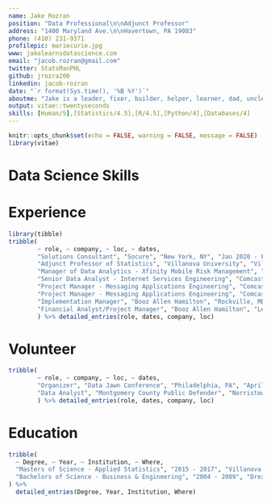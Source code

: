 ```yaml
---
name: Jake Rozran
position: "Data Professional\n\nAdjunct Professor"
address: "1400 Maryland Ave.\n\nHavertown, PA 19083"
phone: (410) 231-9371
profilepic: mariecurie.jpg
www: jakelearnsdatascience.com
email: "jacob.rozran@gmail.com"
twitter: StatsManPHL
github: jrozra200
linkedin: jacob-rozran
date: "`r format(Sys.time(), '%B %Y')`"
aboutme: "Jake is a leader, fixer, builder, helper, learner, dad, uncle, & data guy. I am a data professional who has real-world experience putting data products into production and building data teams. I am curious, constantly learning, and improving - staying up to date with trends in all facets of the data science life cycle. Additionally, I am an Adjunct Professor of Statistics who excels at teaching complex topics at all levels of understanding."
output: vitae::twentyseconds
skills: [Human/5],[Statistics/4.5],[R/4.5],[Python/4],[Databases/4]
---
```


\skills{{Human/5},{Statistics/4.5},{R/4.5},{Python/4},{Databases/4}}

```r
knitr::opts_chunk$set(echo = FALSE, warning = FALSE, message = FALSE)
library(vitae)
```

# Data Science Skills

\begin{center}

```r
df <- data.frame(a = c("Machine Learning", "Feature Creation", "Process Automation", 
                       "Regression Analysis", "Data Visualization"),
                 b = c("RStudio", "Jupyter Notebooks", "Tableau", "Splunk",
                       "Excel"),
                 c = c("R", "Python", "Bash", "SAS", ""),
                 d = c("Hive/Impala (Hadoop)", "MySQL", "Oracle", "MongoDB", 
                       "Neo4J"))

names(df) <- c("METHODS", "APPLICATIONS", "LANGUAGES", "DATABASES")

knitr::kable(df, row.names = FALSE, "latex", booktabs = T)
```
\end{center}

# Experience

```r
library(tibble)
tribble(
        ~ role, ~ company, ~ loc, ~ dates,
        "Solutions Consultant", "Socure", "New York, NY", "Jan 2020 - Present",
        "Adjunct Professor of Statistics", "Villanova University", "Villanova, PA", "Aug 2020 - Present",
        "Manager of Data Analytics - Xfinity Mobile Risk Management", "Comcast", "Philadelphia, PA", "Mar 2017 - Jan 2020",
        "Senior Data Analyst - Internet Services Engineering", "Comcast", "Philadelphia, PA", "Sep 2014 - Mar 2017",
        "Project Manager - Messaging Applications Engineering", "Comcast", "Philadelphia, PA", "Apr 2013 - Sep 2014",
        "Project Manager - Messaging Applications Engineering", "Comcast", "Philadelphia, PA", "Apr 2013 - Sep 2014",
        "Implementation Manager", "Booz Allen Hamilton", "Rockville, MD", "Nov 2010 - Apr 2013",
        "Financial Analyst/Project Manager", "Booz Allen Hamilton", "Lexington Park, MD", "Nov 2009 - Oct 2010"
        ) %>% detailed_entries(role, dates, company, loc)
```

# Volunteer

```r
tribble(
        ~ role, ~ company, ~ loc, ~ dates,
        "Organizer", "Data Jawn Conference", "Philadelphia, PA", "April 2019 - Present",
        "Data Analyst", "Montgomery County Public Defender", "Norristown, PA", "May 2016 - Jun 2017"
        ) %>% detailed_entries(role, dates, company, loc)
```

# Education

```r
tribble(
  ~ Degree, ~ Year, ~ Institution, ~ Where,
  "Masters of Science - Applied Statistics", "2015 - 2017", "Villanova University", "Villanova, PA",
  "Bachelors of Science - Business & Engineering", "2004 - 2009", "Drexel University", "Philadelphia, PA"
) %>% 
  detailed_entries(Degree, Year, Institution, Where)
```

